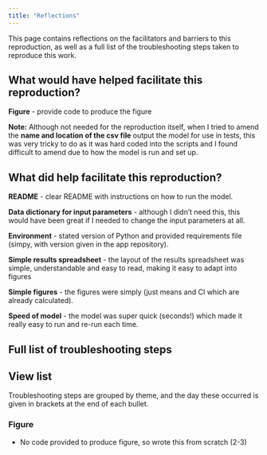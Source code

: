 ```yaml
---
title: "Reflections"
---
```


This page contains reflections on the facilitators and barriers to this reproduction, as well as a full list of the troubleshooting steps taken to reproduce this work.

## What would have helped facilitate this reproduction?

**Figure** - provide code to produce the figure

**Note:** Although not needed for the reproduction itself, when I tried to amend the **name and location of the csv file** output the model for use in tests, this was very tricky to do as it was hard coded into the scripts and I found difficult to amend due to how the model is run and set up.

## What did help facilitate this reproduction?

**README** - clear README with instructions on how to run the model.

**Data dictionary for input parameters** - although I didn't need this, this would have been great if I needed to change the input parameters at all.

**Environment** - stated version of Python and provided requirements file (simpy, with version given in the app repository).

**Simple results spreadsheet** - the layout of the results spreadsheet was simple, understandable and easy to read, making it easy to adapt into figures

**Simple figures** - the figures were simply (just means and CI which are already calculated).

**Speed of model** - the model was super quick (seconds!) which made it really easy to run and re-run each time.

## Full list of troubleshooting steps

::: {.callout-note appearance="minimal" collapse=false}
## View list

Troubleshooting steps are grouped by theme, and the day these occurred is given in brackets at the end of each bullet.

### Figure

* No code provided to produce figure, so wrote this from scratch (2-3)

:::